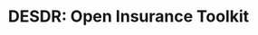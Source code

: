 ---
title: 'DESDR: Open Insurance Toolkit'
description: Revolutionizing Disaster Response with <i class="text-primary">Community-Driven</i> Data
template: splash
hero:
  tagline: Revolutionizing Disaster Response with <i class="text-primary">Community-Driven</i> Data
  image:
    file: ../../assets/main1.png
  actions:
    - text: Read developer guide
      link: /guides/example/
      icon: right-arrow
    - text: Visit repository
      link: https://github.com/Columbia-DESDR
      icon: external
      variant: minimal
---